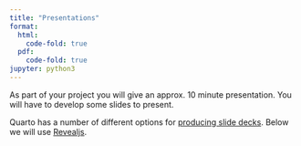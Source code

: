 ```yaml
---
title: "Presentations"
format:
  html:
    code-fold: true
  pdf:
    code-fold: true    
jupyter: python3
---
```


As part of your project you will give an approx. 10 minute presentation. You will have to develop some slides to present.

Quarto has a number of different options for [producing slide decks](https://quarto.org/docs/presentations/). Below we will use [Revealjs](https://quarto.org/docs/presentations/revealjs/).
























